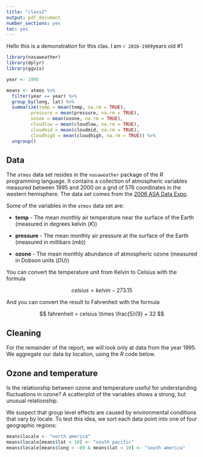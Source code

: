 ```yaml
---
title: "class2"
output: pdf_document
number_sections: yes
toc: yes
---
```

Hello this is a demonstration for this clas. I am `r 2016-1989 `years old
#1
```r
library(nasaweather)
library(dplyr)
library(ggvis)

year <- 1995

means <- atmos %>% 
  filter(year == year) %>%
  group_by(long, lat) %>%
  summarize(temp = mean(temp, na.rm = TRUE), 
         pressure = mean(pressure, na.rm = TRUE),
         ozone = mean(ozone, na.rm = TRUE),
         cloudlow = mean(cloudlow, na.rm = TRUE),
         cloudmid = mean(cloudmid, na.rm = TRUE),
         cloudhigh = mean(cloudhigh, na.rm = TRUE)) %>%
  ungroup()
```

## Data

The `atmos` data set resides in the `nasaweather` package of the *R* programming language. It contains a collection of atmospheric variables measured between 1995 and 2000 on a grid of 576 coordinates in the western hemisphere. The data set comes from the [2006 ASA Data Expo](http://stat-computing.org/dataexpo/2006/).

Some of the variables in the `atmos` data set are:

* **temp** - The mean monthly air temperature near the surface of the Earth (measured in degrees kelvin (*K*))

* **pressure** - The mean monthly air pressure at the surface of the Earth (measured in millibars (*mb*))

* **ozone** - The mean monthly abundance of atmospheric ozone (measured in Dobson units (*DU*))

You can convert the temperature unit from Kelvin to Celsius with the formula

$$ celsius = kelvin - 273.15 $$

And you can convert the result to Fahrenheit with the formula

$$ fahrenheit = celsius \times \frac{5}{9} + 32 $$

## Cleaning

For the remainder of the report, we will look only at data from the year 1995. We aggregate our data by location, using the *R* code below.





## Ozone and temperature

Is the relationship between ozone and temperature useful for understanding fluctuations in ozone? A scatterplot of the variables shows a strong, but unusual relationship.




We suspect that group level effects are caused by environmental conditions that vary by locale. To test this idea, we sort each data point into one of four geographic regions:
  
```r
means$locale <- "north america"  
means$locale[means$lat < 10] <- "south pacific"
means$locale[means$long > -80 & means$lat < 10] <- "south america"

```







